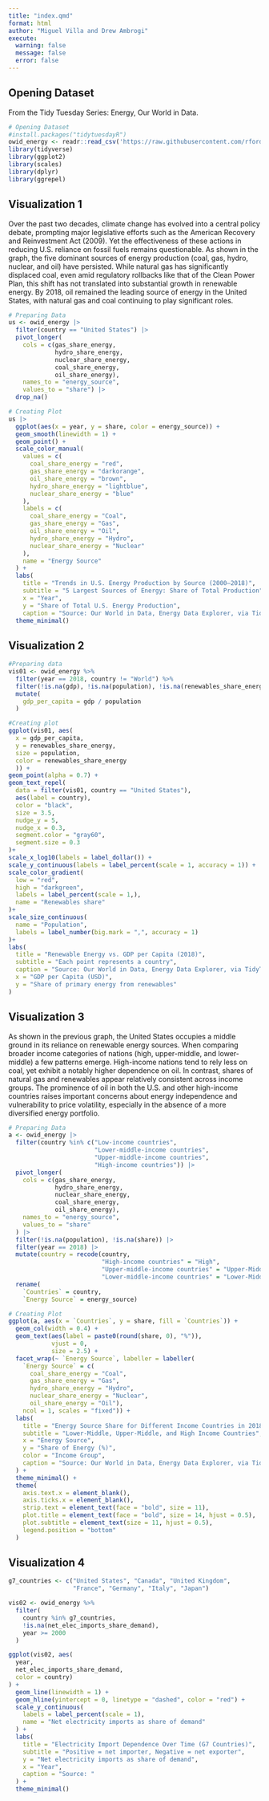 ```yaml
---
title: "index.qmd"
format: html
author: "Miguel Villa and Drew Ambrogi"
execute:
  warning: false
  message: false
  error: false
---
```


## Opening Dataset

From the Tidy Tuesday Series: Energy, Our World in Data.

```r
# Opening Dataset
#install.packages("tidytuesdayR")
owid_energy <- readr::read_csv('https://raw.githubusercontent.com/rfordatascience/tidytuesday/main/data/2023/2023-06-06/owid-energy.csv')
library(tidyverse)
library(ggplot2)
library(scales)
library(dplyr)
library(ggrepel)
```

## Visualization 1

Over the past two decades, climate change has evolved into a central policy debate, prompting major legislative efforts such as the American Recovery and Reinvestment Act (2009). Yet the effectiveness of these actions in reducing U.S. reliance on fossil fuels remains questionable. As shown in the graph, the five dominant sources of energy production (coal, gas, hydro, nuclear, and oil) have persisted. While natural gas has significantly displaced coal, even amid regulatory rollbacks like that of the Clean Power Plan, this shift has not translated into substantial growth in renewable energy. By 2018, oil remained the leading source of energy in the United States, with natural gas and coal continuing to play significant roles.

```r
# Preparing Data
us <- owid_energy |>
  filter(country == "United States") |>
  pivot_longer(
    cols = c(gas_share_energy,
             hydro_share_energy,
             nuclear_share_energy,
             coal_share_energy,
             oil_share_energy),
    names_to = "energy_source",
    values_to = "share") |>
  drop_na() 

# Creating Plot
us |>
  ggplot(aes(x = year, y = share, color = energy_source)) +
  geom_smooth(linewidth = 1) +
  geom_point() +
  scale_color_manual(
    values = c(
      coal_share_energy = "red",   
      gas_share_energy = "darkorange",
      oil_share_energy = "brown",
      hydro_share_energy = "lightblue", 
      nuclear_share_energy = "blue"
    ),
    labels = c(
      coal_share_energy = "Coal",
      gas_share_energy = "Gas",
      oil_share_energy = "Oil",
      hydro_share_energy = "Hydro",
      nuclear_share_energy = "Nuclear"
    ),
    name = "Energy Source"
  ) +
  labs(
    title = "Trends in U.S. Energy Production by Source (2000–2018)",
    subtitle = "5 Largest Sources of Energy: Share of Total Production",
    x = "Year",
    y = "Share of Total U.S. Energy Production",
    caption = "Source: Our World in Data, Energy Data Explorer, via TidyTuesday") +
  theme_minimal() 

```

## Visualization 2

```r
#Preparing data
vis01 <- owid_energy %>%
  filter(year == 2018, country != "World") %>%    
  filter(!is.na(gdp), !is.na(population), !is.na(renewables_share_energy)) %>% 
  mutate(
    gdp_per_capita = gdp / population             
  )

#Creating plot
ggplot(vis01, aes(
  x = gdp_per_capita, 
  y = renewables_share_energy, 
  size = population,
  color = renewables_share_energy
  )) +
geom_point(alpha = 0.7) +
geom_text_repel(
  data = filter(vis01, country == "United States"),
  aes(label = country),
  color = "black",
  size = 3.5,
  nudge_y = 5,
  nudge_x = 0.3, 
  segment.color = "gray60",
  segment.size = 0.3
)+
scale_x_log10(labels = label_dollar()) +
scale_y_continuous(labels = label_percent(scale = 1, accuracy = 1)) +
scale_color_gradient(
  low = "red", 
  high = "darkgreen",
  labels = label_percent(scale = 1,),
  name = "Renewables share"
)+
scale_size_continuous(
  name = "Population",
  labels = label_number(big.mark = ",", accuracy = 1)
)+
labs(
  title = "Renewable Energy vs. GDP per Capita (2018)",
  subtitle = "Each point represents a country",
  caption = "Source: Our World in Data, Energy Data Explorer, via TidyTuesday",
  x = "GDP per Capita (USD)",
  y = "Share of primary energy from renewables"
)
```

## Visualization 3

As shown in the previous graph, the United States occupies a middle ground in its reliance on renewable energy sources. When comparing broader income categories of nations (high, upper-middle, and lower-middle) a few patterns emerge. High-income nations tend to rely less on coal, yet exhibit a notably higher dependence on oil. In contrast, shares of natural gas and renewables appear relatively consistent across income groups. The prominence of oil in both the U.S. and other high-income countries raises important concerns about energy independence and vulnerability to price volatility, especially in the absence of a more diversified energy portfolio.

```r
# Preparing Data 
a <- owid_energy |>
  filter(country %in% c("Low-income countries",
                        "Lower-middle-income countries",
                        "Upper-middle-income countries",
                        "High-income countries")) |>
  pivot_longer(
    cols = c(gas_share_energy,
             hydro_share_energy,
             nuclear_share_energy,
             coal_share_energy,
             oil_share_energy),
    names_to = "energy_source",
    values_to = "share"
  ) |>
  filter(!is.na(population), !is.na(share)) |>
  filter(year == 2018) |>
  mutate(country = recode(country,
                          "High-income countries" = "High",
                          "Upper-middle-income countries" = "Upper-Middle",
                          "Lower-middle-income countries" = "Lower-Middle")) |>
  rename(
    `Countries` = country,
    `Energy Source` = energy_source) 

# Creating Plot
ggplot(a, aes(x = `Countries`, y = share, fill = `Countries`)) +
  geom_col(width = 0.4) +
  geom_text(aes(label = paste0(round(share, 0), "%")),
            vjust = 0,
            size = 2.5) +    
  facet_wrap(~ `Energy Source`, labeller = labeller(
    `Energy Source` = c(
      coal_share_energy = "Coal",
      gas_share_energy = "Gas",
      hydro_share_energy = "Hydro",
      nuclear_share_energy = "Nuclear",
      oil_share_energy = "Oil"),
    ncol = 1, scales = "fixed")) +
  labs(
    title = "Energy Source Share for Different Income Countries in 2018",
    subtitle = "Lower-Middle, Upper-Middle, and High Income Countries",
    x = "Energy Source",
    y = "Share of Energy (%)",
    color = "Income Group",
    caption = "Source: Our World in Data, Energy Data Explorer, via TidyTuesday"
  ) +
  theme_minimal() +
  theme(
    axis.text.x = element_blank(),
    axis.ticks.x = element_blank(),
    strip.text = element_text(face = "bold", size = 11),
    plot.title = element_text(face = "bold", size = 14, hjust = 0.5),
    plot.subtitle = element_text(size = 11, hjust = 0.5),
    legend.position = "bottom"
  )
```

## Visualization 4

```r

g7_countries <- c("United States", "Canada", "United Kingdom",
                  "France", "Germany", "Italy", "Japan")

vis02 <- owid_energy %>%
  filter(
    country %in% g7_countries,
    !is.na(net_elec_imports_share_demand),
    year >= 2000
  )

ggplot(vis02, aes(
  year,
  net_elec_imports_share_demand,
  color = country)
) +
  geom_line(linewidth = 1) +
  geom_hline(yintercept = 0, linetype = "dashed", color = "red") +
  scale_y_continuous(
    labels = label_percent(scale = 1),
    name = "Net electricity imports as share of demand"
  ) +
  labs(
    title = "Electricity Import Dependence Over Time (G7 Countries)",
    subtitle = "Positive = net importer, Negative = net exporter",
    y = "Net electricity imports as share of demand",
    x = "Year",
    caption = "Source: "
  ) +
  theme_minimal()

```